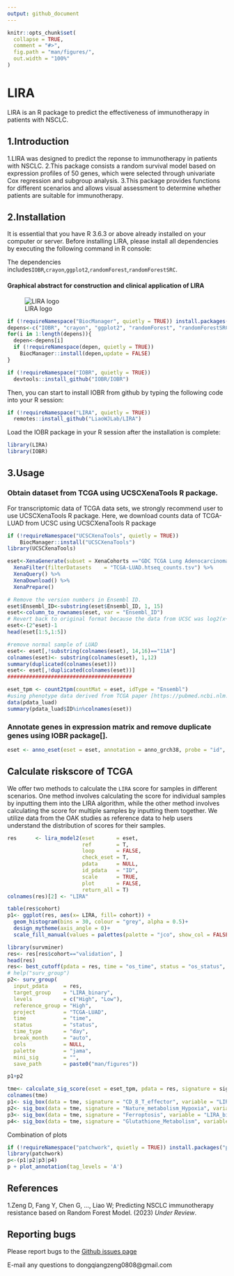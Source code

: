 ```yaml
---
output: github_document
---
```


<!-- README.md is generated from README.Rmd. Please edit that file -->

```r
knitr::opts_chunk$set(
  collapse = TRUE,
  comment = "#>",
  fig.path = "man/figures/",
  out.width = "100%"
)
```

# LIRA

LIRA is an R package to predict the effectiveness of immunotherapy in patients with NSCLC.

## 1.Introduction
  1.LIRA was designed to predict the reponse to immunotherapy in patients with NSCLC.
  2.This package consists a random survival model based on expression profiles of 50 genes, which were selected through univariate Cox regression and subgroup analysis.
  3.This package provides functions for different scenarios and allows visual assessment to determine whether patients are suitable for immunotherapy.

## 2.Installation
It is essential that you have R 3.6.3 or above already installed on your computer or server. Before installing LIRA, please install all dependencies by executing the following command in R console:

The dependencies includes`IOBR`,`crayon`,`ggplot2`,`randomForest`,`randomForestSRC`.


#### Graphical abstract for construction and clinical application of LIRA
![LIRA logo](./man/figures/LIRA-workflow.png)

```r
if (!requireNamespace("BiocManager", quietly = TRUE)) install.packages("BiocManager")
depens<-c("IOBR", "crayon", "ggplot2", "randomForest", "randomForestSRC")
for(i in 1:length(depens)){
  depen<-depens[i]
  if (!requireNamespace(depen, quietly = TRUE))
    BiocManager::install(depen,update = FALSE)
}

if (!requireNamespace("IOBR", quietly = TRUE))
  devtools::install_github("IOBR/IOBR")
```

Then, you can start to install IOBR from github by typing the following code into your R session:
```r
if (!requireNamespace("LIRA", quietly = TRUE))
  remotes::install_github("LiaoWJLab/LIRA")
```

Load the IOBR package in your R session after the installation is complete:
```r
library(LIRA)
library(IOBR)
```

## 3.Usage
### Obtain dataset from TCGA using UCSCXenaTools R package.
For transcriptomic data of TCGA data sets, we strongly recommend user to use UCSCXenaTools R package. Here, we download counts data of TCGA-LUAD from UCSC using UCSCXenaTools R package
```r
if (!requireNamespace("UCSCXenaTools", quietly = TRUE))
    BiocManager::install("UCSCXenaTools")
library(UCSCXenaTools)

eset<-XenaGenerate(subset = XenaCohorts =="GDC TCGA Lung Adenocarcinoma (LUAD)") %>% 
  XenaFilter(filterDatasets    = "TCGA-LUAD.htseq_counts.tsv") %>% 
  XenaQuery() %>%
  XenaDownload() %>% 
  XenaPrepare()

# Remove the version numbers in Ensembl ID.
eset$Ensembl_ID<-substring(eset$Ensembl_ID, 1, 15)
eset<-column_to_rownames(eset, var = "Ensembl_ID")
# Revert back to original format because the data from UCSC was log2(x+1)transformed.
eset<-(2^eset)-1
head(eset[1:5,1:5])

#remove normal sample of LUAD
eset<- eset[,!substring(colnames(eset), 14,16)=="11A"]
colnames(eset)<- substring(colnames(eset), 1,12)
summary(duplicated(colnames(eset)))
eset<- eset[,!duplicated(colnames(eset))]
########################################
```


```r
eset_tpm <- count2tpm(countMat = eset, idType = "Ensembl")
#using phenotype data derived from TCGA paper [https://pubmed.ncbi.nlm.nih.gov/34019806/]
data(pdata_luad)
summary(pdata_luad$ID%in%colnames(eset))
```

### Annotate genes in expression matrix and remove duplicate genes using IOBR package[].
```r
eset <- anno_eset(eset = eset, annotation = anno_grch38, probe = "id", symbol = "symbol")
```

## Calculate riskscore of TCGA
We offer two methods to calculate the `LIRA` score for samples in different scenarios. One method involves calculating the score for individual samples by inputting them into the LIRA algorithm, while the other method involves calculating the score for multiple samples by inputting them together. We utilize data from the OAK studies as reference data to help users understand the distribution of scores for their samples.
```r
res      <- lira_model2(eset       = eset,
                        ref        = T, 
                        loop       = FALSE,
                        check_eset = T, 
                        pdata      = NULL,
                        id_pdata   = "ID",
                        scale      = TRUE,
                        plot       = FALSE,
                        return_all = T)
colnames(res)[2] <- "LIRA"
```

```r
table(res$cohort)
p1<- ggplot(res, aes(x= LIRA, fill= cohort)) +
  geom_histogram(bins = 30, colour = "grey", alpha = 0.5)+
  design_mytheme(axis_angle = 0)+
  scale_fill_manual(values = palettes(palette = "jco", show_col = FALSE))
```


```r
library(survminer)
res<- res[res$cohort=="validation", ]
head(res)
res<- best_cutoff(pdata = res, time = "os_time", status = "os_status", variable = "LIRA")
# help("surv_group")
p2<- surv_group(
  input_pdata     = res,
  target_group    = "LIRA_binary",
  levels          = c("High", "Low"),
  reference_group = "High",
  project         = "TCGA-LUAD",
  time            = "time",
  status          = "status",
  time_type       = "day",
  break_month     = "auto",
  cols            = NULL,
  palette         = "jama",
  mini_sig        = "",
  save_path       = paste0("man/figures"))

p1+p2
```


```r
tme<- calculate_sig_score(eset = eset_tpm, pdata = res, signature = signature_collection, method = "PCA")
colnames(tme)
p1<- sig_box(data = tme, signature = "CD_8_T_effector", variable = "LIRA_binary", palette = "jama")
p2<- sig_box(data = tme, signature = "Nature_metabolism_Hypoxia", variable = "LIRA_binary", palette = "jama")
p3<- sig_box(data = tme, signature = "Ferroptosis", variable = "LIRA_binary", palette = "jama")
p4<- sig_box(data = tme, signature = "Glutathione_Metabolism", variable = "LIRA_binary", palette = "jama")
```

Combination of plots
```r
if (!requireNamespace("patchwork", quietly = TRUE)) install.packages("patchwork")
library(patchwork)
p<-(p1|p2|p3|p4)
p + plot_annotation(tag_levels = 'A')
```


References
---------
1.Zeng D, Fang Y, Chen G, ..., Liao W; Predicting NSCLC immunotherapy resistance based on Random Forest Model. (2023) *Under Review*.


Reporting bugs
---------
Please report bugs to the [Github issues page](https://github.com/LiaoLab/LIRA/issues)

E-mail any questions to dongqiangzeng0808@gmail.com
